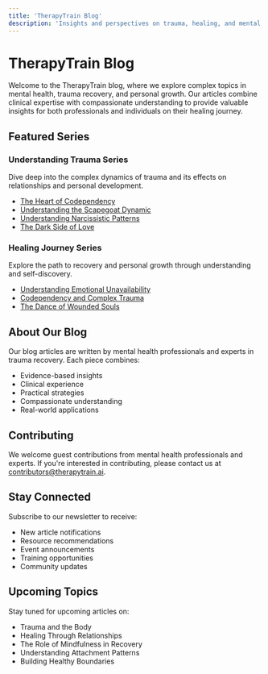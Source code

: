 ```yaml
---
title: 'TherapyTrain Blog'
description: 'Insights and perspectives on trauma, healing, and mental health'
---
```


# TherapyTrain Blog

Welcome to the TherapyTrain blog, where we explore complex topics in mental health, trauma recovery, and personal growth. Our articles combine clinical expertise with compassionate understanding to provide valuable insights for both professionals and individuals on their healing journey.

## Featured Series

### Understanding Trauma Series
Dive deep into the complex dynamics of trauma and its effects on relationships and personal development.

- [The Heart of Codependency](/blog/trauma-series/heart-of-codependency)
- [Understanding the Scapegoat Dynamic](/blog/trauma-series/scapegoat-dynamics)
- [Understanding Narcissistic Patterns](/blog/trauma-series/understanding-narcissism)
- [The Dark Side of Love](/blog/trauma-series/dark-side-of-love)

### Healing Journey Series
Explore the path to recovery and personal growth through understanding and self-discovery.

- [Understanding Emotional Unavailability](/blog/healing-series/emotional-unavailability)
- [Codependency and Complex Trauma](/blog/healing-series/codependency-and-trauma)
- [The Dance of Wounded Souls](/blog/healing-series/dance-of-wounded-souls)

## About Our Blog

Our blog articles are written by mental health professionals and experts in trauma recovery. Each piece combines:

- Evidence-based insights
- Clinical experience
- Practical strategies
- Compassionate understanding
- Real-world applications

## Contributing

We welcome guest contributions from mental health professionals and experts. If you're interested in contributing, please contact us at [contributors@therapytrain.ai](mailto:contributors@therapytrain.ai).

## Stay Connected

Subscribe to our newsletter to receive:
- New article notifications
- Resource recommendations
- Event announcements
- Training opportunities
- Community updates

<Subscribe />

## Upcoming Topics

Stay tuned for upcoming articles on:
- Trauma and the Body
- Healing Through Relationships
- The Role of Mindfulness in Recovery
- Understanding Attachment Patterns
- Building Healthy Boundaries 
